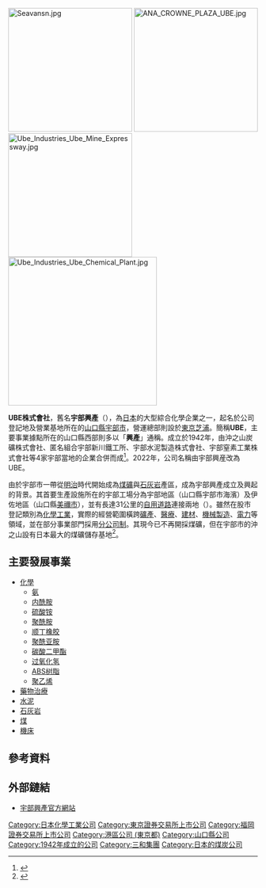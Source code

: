 {{expand|time=2015-08-16T12:02:23+00:00}}
{{Infobox Company
| company_name = 宇部興產株式會社
| company_name_en = Ube Industries, Ltd.
| company_logo = [[File:Ube_Industries_logo.svg|center]]
| company_type = [[株式會社|株式會社]]
| market_information ={{tyo|4208}}<br />{{fse|4208}}
| foundation = 1897年6月1日（沖之山炭礦創業）<br/>1942年3月10日（公司成立）
| location = {{JPN}}<br/>〒105-8449 [[東京都|東京都]][[港區_(東京都)|港區]][[芝浦|芝浦]]1丁目2番1號（東京本社）<br />〒755-8633 [[山口縣|山口縣]][[宇部市|宇部市]]大字小串1978-96（宇部本社）
| zip_code = 
| telephone_no = 03-5419-6110
| key_people =[[代表取締役|代表取締役]][[總經理|社長]]：山本謙<br/>代表取締役：杉下秀幸
| industry = [[重工業|重工業]]
| products = 
| revenue = 日圓6,417億元（2015年）
| operating_income = 日圓244億元（2015年）
| net_income = 
| num_employees = 10,702名（2015年3月）
| parent = 
| subsid =
| homepage = {{url|http://www.ube-ind.co.jp/}}
| footnotes = 
}}
[[File:Seavansn.jpg|250px]]
[[File:ANA_CROWNE_PLAZA_UBE.jpg|250px]]
[[File:Ube_Industries_Ube_Mine_Expressway.jpg|250px]]
[[File:Ube_Industries_Ube_Chemical_Plant.jpg|300px]]

'''UBE株式會社'''，舊名'''宇部興產'''（{{jpn|j=宇部興産|hg=うべこうさん|rm=Ube kōsan|f=y}}），為[[日本|日本]]的大型綜合化學企業之一，起名於公司登記地及營業基地所在的[[山口縣|山口縣]][[宇部市|宇部市]]，營運總部則設於[[東京|東京]][[芝浦|芝浦]]。簡稱'''UBE'''，主要事業據點所在的山口縣西部則多以「'''興產'''」通稱。成立於1942年，由沖之山炭礦株式會社、匿名組合宇部新川鐵工所、宇部水泥製造株式會社、宇部窒素工業株式會社等4家宇部當地的企業合併而成<ref>{{Cite web |url=http://www.ube-ind.co.jp/japanese/about/history.htm |script-title=ja:沿革│宇部興産株式会社 |accessdate=2017-01-02 |archive-date=2017-01-03 |archive-url=https://web.archive.org/web/20170103003633/http://www.ube-ind.co.jp/japanese/about/history.htm |dead-url=no }}</ref>。2022年，公司名稱由宇部興産改為UBE。

由於宇部市一帶從[[明治|明治]]時代開始成為[[煤礦|煤礦]]與[[石灰岩|石灰岩]]產區，成為宇部興產成立及興起的背景。其首要生產設施所在的宇部工場分為宇部地區（山口縣宇部市海濱）及伊佐地區（山口縣[[美禰市|美禰市]]），並有長達31公里的[[私家路|自用道路]]連接兩地（{{link-ja|宇部興產專用道路|宇部興産専用道路}}）。雖然在股市登記類別為[[化學工業|化學工業]]，實際的經營範圍橫跨[[礦產|礦產]]、[[醫療|醫療]]、[[建材|建材]]、[[機械製造|機械製造]]、[[電力|電力]]等領域，並在部分事業部門採用[[分公司制|分公司制]]。其現今已不再開採煤礦，但在宇部市的沖之山設有日本最大的煤礦儲存基地<ref>{{Cite web |url=http://www.ube-ind.co.jp/japanese/products/energy/energy_01_02.htm |script-title=ja:エネルギー・環境 【石炭】 石炭の備蓄保管「沖の山コールセンター」│宇部興産株式会社 |accessdate=2017-01-02 |archive-date=2017-01-03 |archive-url=https://web.archive.org/web/20170103165423/http://www.ube-ind.co.jp/japanese/products/energy/energy_01_02.htm |dead-url=no }}</ref>。

== 主要發展事業 ==
* [[化學|化學]]
**[[氨|氨]]
**[[内酰胺|内酰胺]]
**[[硫酸铵|硫酸铵]]
**[[聚酰胺|聚酰胺]]
**[[顺丁橡胶|顺丁橡胶]]
**[[聚酰亚胺|聚酰亚胺]]
**[[碳酸二甲酯|碳酸二甲酯]]
**[[过氧化氢|过氧化氢]]
**[[ABS树脂|ABS树脂]]
**[[聚乙烯|聚乙烯]]
* [[藥物治療|藥物治療]]
* [[水泥|水泥]]
* [[石灰岩|石灰岩]]
* [[煤|煤]]
* [[機床|機床]]

== 參考資料==
{{reflist}}

== 外部鏈結 ==
* [http://www.ube-ind.co.jp/ 宇部興產官方網站]{{Wayback|url=http://www.ube-ind.co.jp/ |date=20150815124405 }}{{ja}}{{en}}

{{日經平均指數}}
{{Authority control}}
{{DEFAULTSORT:Ube kosan}}
[[Category:日本化學工業公司|Category:日本化學工業公司]]
[[Category:東京證券交易所上市公司|Category:東京證券交易所上市公司]]
[[Category:福岡證券交易所上市公司|Category:福岡證券交易所上市公司]]
[[Category:港區公司_(東京都)|Category:港區公司 (東京都)]]
[[Category:山口縣公司|Category:山口縣公司]]
[[Category:1942年成立的公司|Category:1942年成立的公司]]
[[Category:三和集團|Category:三和集團]]
[[Category:日本的煤炭公司|Category:日本的煤炭公司]]